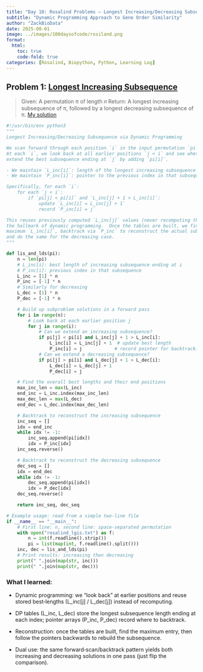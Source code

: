 ```yaml
---
title: "Day 10: Rosalind Problems – Longest Increasing/Decreasing Subsequence"
subtitle: "Dynamic Programming Approach to Gene Order Similarity"
author: "ZackBioData"
date: 2025-08-01
image: ../images/100daysofcode/rosiland.png
format:
  html:
    toc: true
    code-fold: true
categories: [Rosalind, Biopython, Python, Learning Log]
---
```


## Problem 1: [Longest Increasing Subsequence](https://rosalind.info/problems/lgis/)
>Given: A permutation π of length 𝑛
Return: A longest increasing subsequence of π, followed by a longest decreasing subsequence of π.
[My solution](https://github.com/ZackBioData/100days-of-coding/blob/main/Day%2010%20-1%20rosiland%20problem/Longest%20Increasing%20Subsequence.py)

```python
#!/usr/bin/env python3
"""
Longest Increasing/Decreasing Subsequence via Dynamic Programming

We scan forward through each position `i` in the input permutation `pi`.
At each `i`, we look back at all earlier positions `j < i` and see whether we can
extend the best subsequence ending at `j` by adding `pi[i]`.

- We maintain `L_inc[i]`: length of the longest increasing subsequence ending at `i`.
- We maintain `P_inc[i]`: pointer to the previous index in that subsequence.

Specifically, for each `i`:
    for each `j < i`:
        if `pi[j] < pi[i]` and `L_inc[j] + 1 > L_inc[i]`:
            update `L_inc[i] = L_inc[j] + 1`
            record `P_inc[i] = j`

This reuses previously computed `L_inc[j]` values (never recomputing them)—
the hallmark of dynamic programming.  Once the tables are built, we find the
maximum `L_inc[i]`, backtrack via `P_inc` to reconstruct the actual subsequence,
and do the same for the decreasing case.
"""

def lis_and_lds(pi):
    n = len(pi)
    # L_inc[i]: best length of increasing subsequence ending at i
    # P_inc[i]: previous index in that subsequence
    L_inc = [1] * n
    P_inc = [-1] * n
    # Similarly for decreasing
    L_dec = [1] * n
    P_dec = [-1] * n

    # Build up subproblem solutions in a forward pass
    for i in range(n):
        # Look back at each earlier position j
        for j in range(i):
            # Can we extend an increasing subsequence?
            if pi[j] < pi[i] and L_inc[j] + 1 > L_inc[i]:
                L_inc[i] = L_inc[j] + 1  # update best length
                P_inc[i] = j            # record pointer for backtracking
            # Can we extend a decreasing subsequence?
            if pi[j] > pi[i] and L_dec[j] + 1 > L_dec[i]:
                L_dec[i] = L_dec[j] + 1
                P_dec[i] = j

    # Find the overall best lengths and their end positions
    max_inc_len = max(L_inc)
    end_inc = L_inc.index(max_inc_len)
    max_dec_len = max(L_dec)
    end_dec = L_dec.index(max_dec_len)

    # Backtrack to reconstruct the increasing subsequence
    inc_seq = []
    idx = end_inc
    while idx != -1:
        inc_seq.append(pi[idx])
        idx = P_inc[idx]
    inc_seq.reverse()

    # Backtrack to reconstruct the decreasing subsequence
    dec_seq = []
    idx = end_dec
    while idx != -1:
        dec_seq.append(pi[idx])
        idx = P_dec[idx]
    dec_seq.reverse()

    return inc_seq, dec_seq

# Example usage: read from a simple two-line file
if __name__ == "__main__":
    # First line: n, second line: space-separated permutation
    with open("rosalind_lgis.txt") as f:
        n = int(f.readline().strip())
        pi = list(map(int, f.readline().split()))
    inc, dec = lis_and_lds(pi)
    # Print results: increasing then decreasing
    print(" ".join(map(str, inc)))
    print(" ".join(map(str, dec)))
```
### What I learned:

- Dynamic programming: we “look back” at earlier positions and reuse stored best‐lengths (L_inc[j] / L_dec[j]) instead of recomputing.

- DP tables (L_inc, L_dec) store the longest subsequence length ending at each index; pointer arrays (P_inc, P_dec) record where to backtrack.

- Reconstruction: once the tables are built, find the maximum entry, then follow the pointers backwards to rebuild the subsequence.

- Dual use: the same forward‐scan/backtrack pattern yields both increasing and decreasing solutions in one pass (just flip the comparison).
